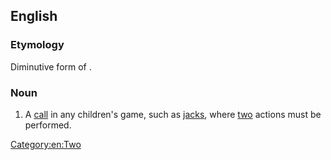 ==English==

===Etymology===
Diminutive form of {{term|two}}.

===Noun===
{{en-noun|pl=twosies}}

# A [[call]] in any children's game, such as [[jacks]], where [[two]] actions must be performed.

[[Category:en:Two]]